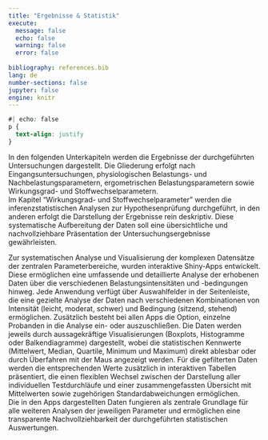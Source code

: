 ```yaml
---
title: "Ergebnisse & Statistik"
execute:
  message: false
  echo: false
  warning: false
  error: false
  
bibliography: references.bib
lang: de
number-sections: false  
jupyter: false
engine: knitr
---
```

  
```css
#| echo: false
p {
  text-align: justify
}
```

In den folgenden Unterkapiteln werden die Ergebnisse der durchgeführten Untersuchungen dargestellt. Die Gliederung erfolgt nach Eingangsuntersuchungen, physiologischen Belastungs- und Nachbelastungsparametern, ergometrischen Belastungsparametern sowie Wirkungsgrad- und Stoffwechselparametern.<br>
Im Kapitel "Wirkungsgrad- und Stoffwechselparameter" werden die inferenzstatistischen Analysen zur Hypothesenprüfung durchgeführt, in den anderen erfolgt die Darstellung der Ergebnisse rein deskriptiv. Diese systematische Aufbereitung der Daten soll eine übersichtliche und nachvollziehbare Präsentation der Untersuchungsergebnisse gewährleisten.

Zur systematischen Analyse und Visualisierung der komplexen Datensätze der zentralen Parameterbereiche, wurden interaktive Shiny-Apps entwickelt. Diese ermöglichen eine umfassende und detaillierte Analyse der erhobenen Daten über die verschiedenen Belastungsintensitäten und -bedingungen hinweg. Jede Anwendung verfügt über Auswahlfelder in der Seitenleiste, die eine gezielte Analyse der Daten nach verschiedenen Kombinationen von Intensität (leicht, moderat, schwer) und Bedingung (sitzend, stehend) ermöglichen. Zusätzlich besteht bei allen Apps die Option, einzelne Probanden in die Analyse ein- oder auszuschließen. Die Daten werden jeweils durch aussagekräftige Visualisierungen (Boxplots, Histogramme oder Balkendiagramme) dargestellt, wobei die statistischen Kennwerte (Mittelwert, Median, Quartile, Minimum und Maximum) direkt ablesbar oder durch Überfahren mit der Maus angezeigt werden. Für die gefilterten Daten werden die entsprechenden Werte zusätzlich in interaktiven Tabellen präsentiert, die einen flexiblen Wechsel zwischen der Darstellung aller individuellen Testdurchläufe und einer zusammengefassten Übersicht mit Mittelwerten sowie zugehörigen Standardabweichungen ermöglichen.<br>
Die in den Apps dargestellten Daten fungieren als zentrale Grundlage für alle weiteren Analysen der jeweiligen Parameter und ermöglichen eine transparente Nachvollziehbarkeit der durchgeführten statistischen Auswertungen.


